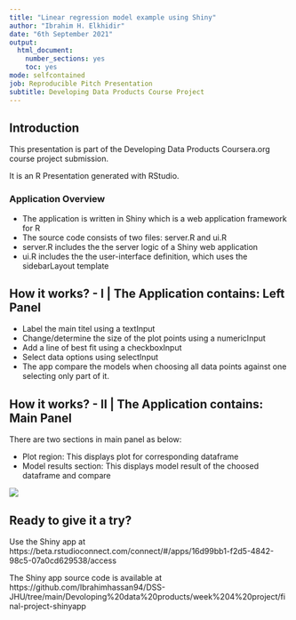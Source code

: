 ---
title: "Linear regression model example using Shiny"
author: "Ibrahim H. Elkhidir"
date: "6th September 2021"
output:
  html_document:
    number_sections: yes
    toc: yes
mode: selfcontained
job: Reproducible Pitch Presentation
subtitle: Developing Data Products Course Project
---


## Introduction

This presentation is part of the Developing Data Products Coursera.org course project submission.

It is an R Presentation generated with RStudio.

### Application Overview

- The application is written in Shiny which is a web application framework for R
- The source code consists of two files: server.R and ui.R
- server.R includes the the server logic of a Shiny web application
- ui.R includes the the user-interface definition, which uses the sidebarLayout template

## How it works? - I | The Application contains: Left Panel

- Label the main titel using a textInput
- Change/determine the size of the plot points using a numericInput
- Add a line of best fit using a checkboxInput
- Select data options using selectInput
- The app compare the models when choosing all data points against one selecting only part of it.


## How it works? - II | The Application contains: Main Panel

There are two sections in main panel as below:

- Plot region: This displays plot for corresponding dataframe
- Model results section: This displays model result of the choosed dataframe and compare

![](example1.png)

## Ready to give it a try?

Use the Shiny app at https://beta.rstudioconnect.com/connect/#/apps/16d99bb1-f2d5-4842-98c5-07a0cd629538/access

The Shiny app source code is available at
https://github.com/Ibrahimhassan94/DSS-JHU/tree/main/Devoloping%20data%20products/week%204%20project/final-project-shinyapp
